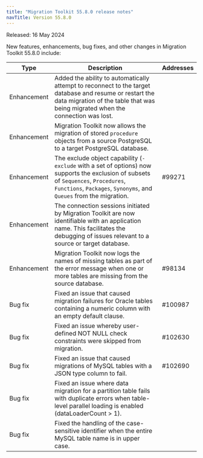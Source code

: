 ```yaml
---
title: "Migration Toolkit 55.8.0 release notes"
navTitle: Version 55.8.0
---
```


Released: 16 May 2024

New features, enhancements, bug fixes, and other changes in Migration Toolkit 55.8.0 include:

| Type         | Description                                                                                                                                                                                                | Addresses |
|--------------|------------------------------------------------------------------------------------------------------------------------------------------------------------------------------------------------------------|-----------|
| Enhancement  | Added the ability to automatically attempt to reconnect to the target database and resume or restart the data migration of the table that was being migrated when the connection was lost.                 |           |
| Enhancement  | Migration Toolkit now allows the migration of stored `procedure` objects from a source PostgreSQL to a target PostgreSQL database.                                                                         |           |
| Enhancement  | The exclude object capability (`-exclude` with a set of options) now supports the exclusion of subsets of `Sequences`, `Procedures`, `Functions`, `Packages`, `Synonyms`, and `Queues` from the migration. | #99271    |
| Enhancement  | The connection sessions initiated by Migration Toolkit are now identifiable with an application name. This facilitates the debugging of issues relevant to a source or target database.                    |           |
| Enhancement  | Migration Toolkit now logs the names of missing tables as part of the error message when one or more tables are missing from the source database.                                                          | #98134    |
| Bug&nbsp;fix | Fixed an issue that caused migration failures for Oracle tables containing a numeric column with an empty default clause.                                                                                  | #100987   |
| Bug&nbsp;fix | Fixed an issue whereby user-defined NOT NULL check constraints were skipped from migration.                                                                                                                | #102630   |
| Bug&nbsp;fix | Fixed an issue that caused migrations of MySQL tables with a JSON type column to fail.                                                                                                                     | #102690   |
| Bug&nbsp;fix | Fixed an issue where data migration for a partition table fails with duplicate errors when table-level parallel loading is enabled (dataLoaderCount > 1).                                                  |           |
| Bug&nbsp;fix | Fixed the handling of the case-sensitive identifier when the entire MySQL table name is in upper case.                                                                                                     |           |